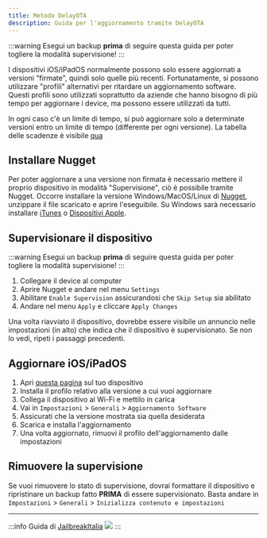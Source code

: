 ```yaml
---
title: Metodo DelayOTA
description: Guida per l'aggiornamento tramite DelayOTA
---
```


:::warning
Esegui un backup **prima** di seguire questa guida per poter togliere la modalità supervisione!
:::

I dispositivi iOS/iPadOS normalmente possono solo essere aggiornati a versioni "firmate", quindi solo quelle più recenti.
Fortunatamente, si possono utilizzare "profili" alternativi per ritardare un aggiornamento software. Questi profili sono utilizzati soprattutto da aziende che hanno bisogno di più tempo per aggiornare i device, ma possono essere utilizzati da tutti.

In ogni caso c'è un limite di tempo, si può aggiornare solo a determinate versioni entro un limite di tempo (differente per ogni versione). La tabella delle scadenze è visibile [qua](https://dhinakg.github.io/delayed-otas.html)

## Installare Nugget

Per poter aggiornare a una versione non firmata è necessario mettere il proprio dispositivo in modalità "Supervisione", ciò è possibile tramite Nugget.
Occorre installare la versione Windows/MacOS/Linux di [Nugget](https://github.com/leminlimez/Nugget/releases/latest), unzippare il file scaricato e aprire l'eseguibile.
Su Windows sarà necessario installare [iTunes](https://www.apple.com/itunes/download/win64) o [Dispositivi Apple](https://apps.microsoft.com/detail/9np83lwlpz9k).

## Supervisionare il dispositivo

:::warning
Esegui un backup **prima** di seguire questa guida per poter togliere la modalità supervisione!
:::

1. Collegare il device al computer
2. Aprire Nugget e andare nel menu `Settings`
3. Abilitare `Enable Supervision` assicurandosi che `Skip Setup` sia abilitato
4. Andare nel menu `Apply` e cliccare `Apply Changes`

Una volta riavviato il dispositivo, dovrebbe essere visibile un annuncio nelle impostazioni (in alto) che indica che il dispositivo è supervisionato. Se non lo vedi, ripeti i passaggi precedenti.

## Aggiornare iOS/iPadOS

1. Apri [questa pagina](https://dhinakg.github.io/delayed-otas.html) sul tuo dispositivo
2. Installa il profilo relativo alla versione a cui vuoi aggiornare
3. Collega il dispositivo al Wi-Fi e mettilo in carica
4. Vai in `Impostazioni` > `Generali` > `Aggiornamento Software`
5. Assicurati che la versione mostrata sia quella desiderata
6. Scarica e installa l'aggiornamento
7. Una volta aggiornato, rimuovi il profilo dell'aggiornamento dalle impostazioni

## Rimuovere la supervisione

Se vuoi rimuovere lo stato di supervisione, dovrai formattare il dispositivo e ripristinare un backup fatto **PRIMA** di essere supervisionato.
Basta andare in `Impostazioni` > `Generali` > `Inizializza contenuto e impostazioni`

---
:::info
Guida di [JailbreakItalia](https://t.me/JailbreakItalia) ![](https://upload.wikimedia.org/wikipedia/commons/thumb/8/82/Telegram_logo.svg/15px-Telegram_logo.svg.png)
:::